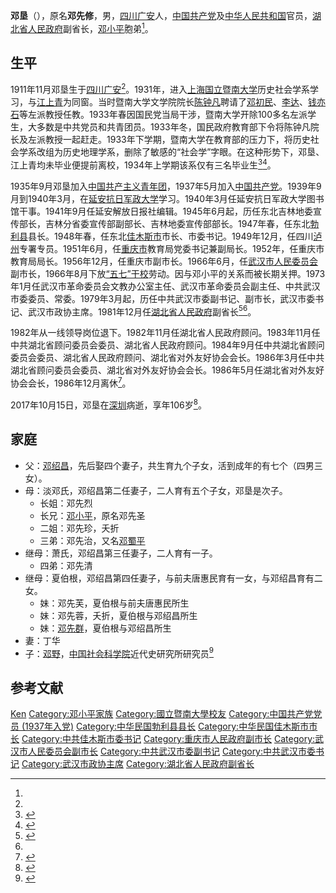 '''邓垦'''（{{bd|1911年|11月|2017年|10月15日|catIdx=Deng}}），原名'''邓先修'''，男，[[四川|四川]][[广安|广安]]人，[[中国共产党|中国共产党]]及[[中华人民共和国|中华人民共和国]]官员，[[湖北省人民政府|湖北省人民政府]]副省长，[[邓小平|邓小平]]胞弟<ref name=shishi/>。

== 生平 ==
1911年11月邓垦生于[[四川|四川]][[广安|广安]]<ref name=shishi/>。1931年，进入[[上海|上海]][[国立暨南大学|国立暨南大学]]历史社会学系学习，与[[江上青|江上青]]为同窗。当时暨南大学文学院院长[[陈钟凡|陈钟凡]]聘请了[[邓初民|邓初民]]、[[李达_(哲学家)|李达]]、[[钱亦石|钱亦石]]等左派教授任教。1933年春因国民党当局干涉，暨南大学开除100多名左派学生，大多数是中共党员和共青团员。1933年冬，国民政府教育部下令将陈钟凡院长及左派教授一起赶走。1933年下学期，暨南大学在教育部的压力下，将历史社会学系改组为历史地理学系，删除了敏感的“社会学”字眼。在这种形势下，邓垦、江上青均未毕业便提前离校，1934年上学期该系仅有三名毕业生<ref>{{Cite web|url=http://cpc.people.com.cn/GB/64162/64172/64915/5030729.html|title=专家披露珍贵史料——邓小平胞弟与江泽民叔父曾是暨大同窗|date=2006-11-13|publisher=中国共产党新闻网|access-date=2017-02-11|archive-date=2016-04-01|archive-url=https://web.archive.org/web/20160401195420/http://cpc.people.com.cn/GB/64162/64172/64915/5030729.html|dead-url=no}}</ref><ref>{{Cite web  |url =http://news.jnu.edu.cn/sdjn/wh/2015/03/04/17241534983.html  |title =邓小平之弟邓垦与江泽民之养父江上青在暨南同窗  |author =  |date =2015-03-04  |publisher =暨南大学新闻网  |language =  |accessdate =  |quote =  |archive-date =2015-03-08  |archive-url =https://web.archive.org/web/20150308132621/http://news.jnu.edu.cn/sdjn/wh/2015/03/04/17241534983.html  |dead-url =no  }}</ref>。

1935年9月邓垦加入[[中国共产主义青年团|中国共产主义青年团]]，1937年5月加入[[中国共产党|中国共产党]]。1939年9月到1940年3月，在[[延安|延安]][[抗日军政大学|抗日军政大学]]学习。1940年3月任延安抗日军政大学图书馆干事。1941年9月任延安解放日报社编辑。1945年6月起，历任东北吉林地委宣传部长，吉林分省委宣传部副部长、吉林地委宣传部部长。1947年春，任东北[[勃利县|勃利县]]县长。1948年春，任东北[[佳木斯市|佳木斯市]]市长、市委书记。1949年12月，任四川[[泸州|泸州]]专署专员。1951年6月，任[[重庆市|重庆市]]教育局党委书记兼副局长。1952年，任重庆市教育局局长。1956年12月，任重庆市副市长。1966年6月，任[[武汉市人民委员会|武汉市人民委员会]]副市长，1966年8月下放[[五七干校|“五七”干校]]劳动。因与邓小平的关系而被长期关押。1973年1月任武汉市革命委员会文教办公室主任、武汉市革命委员会副主任、中共武汉市委委员、常委。1979年3月起，历任中共武汉市委副书记、副市长，武汉市委书记、武汉市政协主席。1981年12月任[[湖北省人民政府|湖北省人民政府]]副省长<ref name=huanqiu>{{Cite web|url=http://paper.people.com.cn/hqrw/html/2008-08/16/content_104726.htm|title=“哥哥为革命不回家”|date=|publisher=环球人物2008年8月（下）|language=|access-date=2017-02-11|archive-url=https://web.archive.org/web/20120127093353/http://paper.people.com.cn/hqrw/html/2008-08/16/content_104726.htm|archive-date=2012-01-27|dead-url=yes}}</ref><ref name=shishi/>。

1982年从一线领导岗位退下。1982年11月任湖北省人民政府顾问。1983年11月任中共湖北省顾问委员会委员、湖北省人民政府顾问。1984年9月任中共湖北省顾问委员会委员、湖北省人民政府顾问、湖北省对外友好协会会长。1986年3月任中共湖北省顾问委员会委员、湖北省对外友好协会会长。1986年5月任湖北省对外友好协会会长，1986年12月离休<ref>{{Cite web |url = http://news.ifeng.com/a/20171030/52861996_0.shtml |title = 邓小平弟弟邓垦逝世享年106岁 曾任湖北省副省长 |author =  |date = 2017-10-30 |publisher = 凤凰网 |language =  |accessdate =  |quote =  |archive-date = 2018-01-15 |archive-url = https://web.archive.org/web/20180115091717/http://news.ifeng.com/a/20171030/52861996_0.shtml |dead-url = no }}</ref>。

2017年10月15日，邓垦在[[深圳|深圳]]病逝，享年106岁<ref name=shishi>{{Cite web|url=http://news.163.com/17/1030/22/D21GB6FC0001875N.html|title=邓小平弟弟邓垦逝世享年106岁 曾任湖北省副省长|date=2017-10-30|work=网易新闻|access-date=2017-10-31|archive-url=https://web.archive.org/web/20171101220715/http://news.163.com/17/1030/22/D21GB6FC0001875N.html|archive-date=2017-11-01|dead-url=yes}}</ref>。

==家庭==
*父：[[邓绍昌|邓绍昌]]，先后娶四个妻子，共生育九个子女，活到成年的有七个（四男三女）。
*母：淡邓氏，邓绍昌第二任妻子，二人育有五个子女，邓垦是次子。
**长姐：邓先烈
**长兄：[[邓小平|邓小平]]，原名邓先圣
**二姐：邓先珍，夭折
**三弟：邓先治，又名[[邓蜀平|邓蜀平]]
*继母：萧氏，邓绍昌第三任妻子，二人育有一子。
**四弟：邓先清
*继母：夏伯根，邓绍昌第四任妻子，与前夫唐惠民育有一女，与邓绍昌育有二女。
**妹：邓先芙，夏伯根与前夫唐惠民所生
**妹：邓先蓉，夭折，夏伯根与邓绍昌所生
**妹：[[邓先群|邓先群]]，夏伯根与邓绍昌所生
*妻：丁华
*子：[[邓野|邓野]]，[[中国社会科学院|中国社会科学院]]近代史研究所研究员<ref>{{Cite web|url=http://focus.news.163.com/12/0117/22/7O0MKHSP00011SM9.html|title=邓小平侄子邓野：破解民国政治逻辑|date=2012-01-17|publisher=网易|access-date=2017-02-11|archive-date=2020-02-28|archive-url=https://web.archive.org/web/20200228232344/http://focus.news.163.com/12/0117/22/7O0MKHSP00011SM9.html|dead-url=no}}</ref>

==参考文献==
{{reflist}}

{{邓小平家系}}
{{佳木斯市市长|ROC}}

{{Authority control}}
{{DEFAULTSORT:Deng邓}}
[[Category:邓姓|Ken]]
[[Category:邓小平家族|Category:邓小平家族]]
[[Category:國立暨南大學校友|Category:國立暨南大學校友]]
[[Category:中国共产党党员_(1937年入党)|Category:中国共产党党员 (1937年入党)]]
[[Category:中华民国勃利县县长|Category:中华民国勃利县县长]]
[[Category:中华民国佳木斯市市长|Category:中华民国佳木斯市市长]]
[[Category:中共佳木斯市委书记|Category:中共佳木斯市委书记]]
[[Category:重庆市人民政府副市长|Category:重庆市人民政府副市长]]
[[Category:武汉市人民委员会副市长|Category:武汉市人民委员会副市长]]
[[Category:中共武汉市委副书记|Category:中共武汉市委副书记]]
[[Category:中共武汉市委书记|Category:中共武汉市委书记]]
[[Category:武汉市政协主席|Category:武汉市政协主席]]
[[Category:湖北省人民政府副省长|Category:湖北省人民政府副省长]]